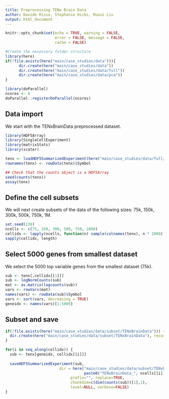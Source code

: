 ```yaml
---
title: Preprocessing TENx Brain Data
author: Davide Risso, Stephanie Hicks, Ruoxi Liu
output: html_document
---
```


```r
knitr::opts_chunk$set(echo = TRUE, warning = FALSE, 
                      error = FALSE, message = FALSE, 
                      cache = FALSE)
```

```r
#Create the necessary folder structure
library(here)
if(!file.exists(here("main/case_studies/data"))){
      dir.create(here("main/case_studies/data"))
      dir.create(here("main/case_studies/data/full"))
      dir.create(here("main/case_studies/data/pca"))
}

library(doParallel)
ncores <- 6
doParallel::registerDoParallel(ncores)
```

## Data import 

We start with the TENxBrainData preprocessed dataset.

```r
library(HDF5Array)
library(SingleCellExperiment)
library(matrixStats)
library(scater)

tenx <- loadHDF5SummarizedExperiment(here("main/case_studies/data/full/TENxBrainData", "TENxBrainData_preprocessed"))
rownames(tenx) <- rowData(tenx)$Symbol

## Check that the counts object is a HDF5Array
seed(counts(tenx))
assay(tenx)
```

## Define the cell subsets

We will next create subsets of the data of the following sizes: 75k, 150k, 300k, 500k, 750k, 1M.

```r
set.seed(138)
ncells <- c(75, 150, 300, 500, 750, 1000) 
cellidx <- lapply(ncells, function(n) sample(colnames(tenx), n * 1000))
sapply(cellidx, length)
```


## Select 5000 genes from smallest dataset

We select the 5000 top variable genes from the smallest dataset (75k).

```r
sub <- tenx[,cellidx[[1]]]
sub <- logNormCounts(sub)
mat <- as.matrix(logcounts(sub))
vars <- rowVars(mat)
names(vars) <- rowData(sub)$Symbol
vars <- sort(vars, decreasing = TRUE)
geneidx <- names(vars)[1:5000]
```

## Subset and save

```r
if(!file.exists(here("main/case_studies/data/subset/TENxBrainData"))) {
  dir.create(here("main/case_studies/data/subset/TENxBrainData"), recursive = TRUE)
}

for(i in seq_along(cellidx)) {
  sub <- tenx[geneidx, cellidx[[i]]]
  
  saveHDF5SummarizedExperiment(sub, 
                        dir = here("main/case_studies/data/subset/TENxBrainData",
                                   paste0("TENxBrainData_", ncells[[i]], "k")), 
                             prefix="", replace=TRUE, 
                             chunkdim=c(dim(counts(sub))[1],1), 
                             level=NULL, verbose=FALSE)
}
```


